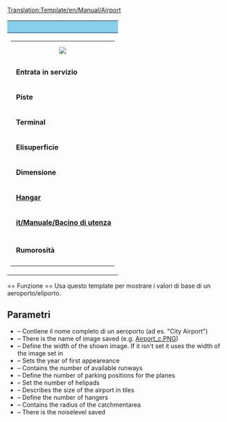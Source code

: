 <noinclude>[[Translation:Template/en/Manual/Airport]]</noinclude>
{| style="border: 1px solid grey; float:right; width:200px; margin-left: 1em; margin-top: 0.5em; background-color: #F8F9FA;"
!style="font-size: large; margin: inherit; background-color: skyblue" colspan="2"|{{{Fullname}}}
|-
| 
{| style="background-color: #fff; margin-bottom: 3px;"
|colspan="2" style="text-align:center; font-size:smaller; padding: 0px;"|[[File:{{{image}}}|left|{{{imagewidth|}}}]]
|-
|&nbsp;'''Entrata in servizio''' || {{{Entrata}}}
|-
|&nbsp;'''Piste''' || {{{Piste}}}
|-
|&nbsp;'''Terminal''' || {{{Terminal}}}
|-
|&nbsp;'''Elisuperficie''' || {{{Elisup}}}
|-
|&nbsp;'''Dimensione''' || {{{taglia}}}
|-
|&nbsp;'''[[it/Manuale/Depositi|Hangar]]''' || {{{hangar}}}
|-
|&nbsp;'''[[it/Manuale/Bacino di utenza]]''' || {{{bacino}}}
|-
|-
|&nbsp;'''Rumorosità''' || {{{rumore}}}
|-
|}
|}

<!-- border:1px solid #aaa; background-color:#f9f9f9; padding:5px; font-size: 95%; -->

{{it/Manuale/TemplAeroporto|image=en/Manual/Airport c.png}}

<noinclude>== Funzione ==
Usa questo template per mostrare i valori di base di un aeroporto/eliporto.
== Parametri ==
* {{{Fullname}}} – Contiene il nome completo di un aeroporto (ad es. "City Airport")
* {{{image}}} – There is the name of image saved (e.g. [[:File:en/Manual/Airport c.png|Airport_c.PNG]])
* {{{imagewidth}}} – Define the width of the shown image. If it isn't set it uses the width of the image set in {{{image}}}
* {{{Entry}}} – Sets the year of first appeareance
* {{{Runways}}} – Contains the number of available runways
* {{{Ramps}}} – Define the number of parking positions for the planes
* {{{Heli}}} – Set the number of helipads
* {{{size}}} – Describes the size of the airport in tiles
* {{{hangars}}} – Define the number of hangers
* {{{catchment}}} – Contains the radius of the catchmentarea
* {{{noise}}} – There is the noiselevel saved</noinclude>